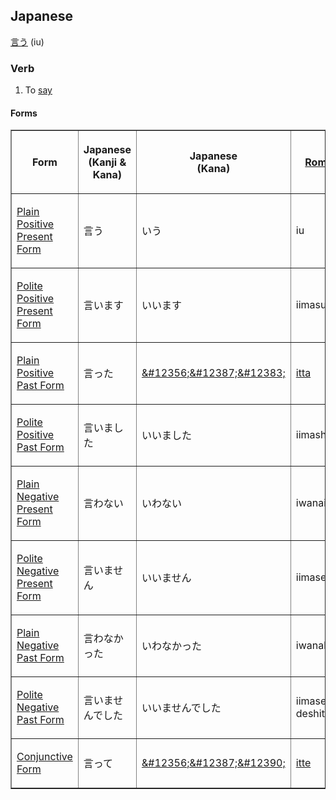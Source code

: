 ==Japanese==

[[言]]う (iu)

=== Verb ===
#To [[say]]

==== Forms ====

<TABLE border>

<TR>
<TH>Form</TH>
<TH>Japanese<BR>(Kanji & Kana)</TH>
<TH>Japanese<BR>(Kana)</TH>
<TH>[[Romaji]]</TH>
<TH>Translation</TH>
</TR>

<TR>
<TD>[[Japanese Plain Positive Present Form|Plain Positive Present Form]]</TD>
<TD>&#35328;&#12358;</TD>
<TD>&#12356;&#12358;</TD>
<TD>iu</TD>
<TD>To say</TD>
</TR>

<TR>
<TD>[[Japanese Polite Positive Present Form|Polite Positive Present Form]]</TD>
<TD>&#35328;&#12356;&#12414;&#12377;</TD>
<TD>&#12356;&#12356;&#12414;&#12377;</TD>
<TD>iimasu</TD>
<TD>To say</TD>
</TR>

<TR>
<TD>[[Japanese Plain Positive Past Form|Plain Positive Past Form]]</TD>
<TD>&#35328;&#12387;&#12383;</TD>
<TD>[[&#12356;&#12387;&#12383;]]</TD>
<TD>[[itta]]</TD>
<TD>To have said</TD>
</TR>

<TR>
<TD>[[Japanese Polite Positive Past Form|Polite Positive Past Form]]</TD>
<TD>&#35328;&#12356;&#12414;&#12375;&#12383;</TD>
<TD>&#12356;&#12356;&#12414;&#12375;&#12383;</TD>
<TD>iimashita</TD>
<TD>To have said</TD>
</TR>

<TR>
<TD>[[Japanese Plain Negative Present Form|Plain Negative Present Form]]</TD>
<TD>&#35328;&#12431;&#12394;&#12356;</TD>
<TD>&#12356;&#12431;&#12394;&#12356;</TD>
<TD>iwanai</TD>
<TD>To not say</TD>
</TR>

<TR>
<TD>[[Japanese Polite Negative Present Form|Polite Negative Present Form]]</TD>
<TD>&#35328;&#12356;&#12414;&#12379;&#12435;</TD>
<TD>&#12356;&#12356;&#12414;&#12379;&#12435;</TD>
<TD>iimasen</TD>
<TD>To not say</TD>
</TR>

<TR>
<TD>[[Japanese Plain Negative Past Form|Plain Negative Past Form]]</TD>
<TD>&#35328;&#12431;&#12394;&#12363;&#12387;&#12383;</TD>
<TD>&#12356;&#12431;&#12394;&#12363;&#12387;&#12383;</TD>
<TD>iwanakatta</TD>
<TD>To have not said</TD>
</TR>

<TR>
<TD>[[Japanese Polite Negative Past Form|Polite Negative Past Form]]</TD>
<TD>&#35328;&#12356;&#12414;&#12379;&#12435;&#12391;&#12375;&#12383;</TD>
<TD>&#12356;&#12356;&#12414;&#12379;&#12435;&#12391;&#12375;&#12383;</TD>
<TD>iimasen deshita</TD>
<TD>To have not said</TD>
</TR>

<TR>
<TD>[[Japanese Conjunctive Form|Conjunctive Form]]</TD>
<TD>&#35328;&#12387;&#12390;</TD>
<TD>[[&#12356;&#12387;&#12390;]]</TD>
<TD>[[itte]]</TD>
<TD>saying</TD>
</TR>

</TABLE>